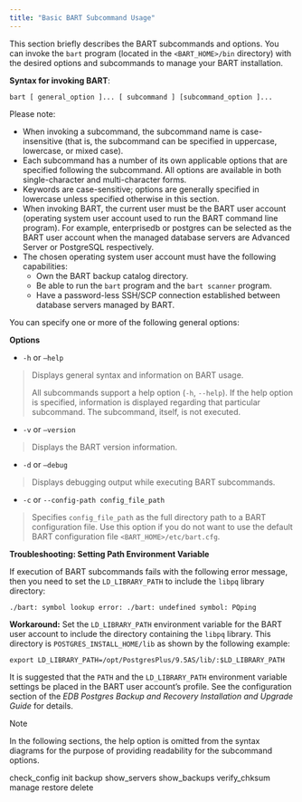 ```yaml
---
title: "Basic BART Subcommand Usage"
---
```


<div id="basic_bart_subcommand_usage" class="registered_link"></div>


This section briefly describes the BART subcommands and options. You can invoke the `bart` program (located in the `<BART_HOME>/bin` directory) with the desired options and subcommands to manage your BART installation.

**Syntax for invoking BART**:

`bart [ general_option ]... [ subcommand ] [subcommand_option ]...`

Please note:

-   When invoking a subcommand, the subcommand name is case-insensitive (that is, the subcommand can be specified in uppercase, lowercase, or mixed case).
-   Each subcommand has a number of its own applicable options that are specified following the subcommand. All options are available in both single-character and multi-character forms.
-   Keywords are case-sensitive; options are generally specified in lowercase unless specified otherwise in this section.
-   When invoking BART, the current user must be the BART user account (operating system user account used to run the BART command line program). For example, enterprisedb or postgres can be selected as the BART user account when the managed database servers are Advanced Server or PostgreSQL respectively.
-   The chosen operating system user account must have the following capabilities:
    -   Own the BART backup catalog directory.
    -   Be able to run the `bart` program and the `bart scanner` program.
    -   Have a password-less SSH/SCP connection established between database servers managed by BART.

You can specify one or more of the following general options:

**Options**

-   `-h` or `–help`

> Displays general syntax and information on BART usage.
>
> All subcommands support a help option (`-h`, `--help`). If the help option is specified, information is displayed regarding that particular subcommand. The subcommand, itself, is not executed.

-   `-v` or `–version`

> Displays the BART version information.

-   `-d` or `–debug`

> Displays debugging output while executing BART subcommands.

-   `-c` or `--config-path config_file_path`

> Specifies `config_file_path` as the full directory path to a BART configuration file. Use this option if you do not want to use the default BART configuration file `<BART_HOME>/etc/bart.cfg`.

**Troubleshooting: Setting Path Environment Variable**

If execution of BART subcommands fails with the following error message, then you need to set the `LD_LIBRARY_PATH` to include the `libpq` library directory:

`./bart: symbol lookup error: ./bart: undefined symbol: PQping`

**Workaround:** Set the `LD_LIBRARY_PATH` environment variable for the BART user account to include the directory containing the `libpq` library. This directory is `POSTGRES_INSTALL_HOME/lib` as shown by the following example:

`export LD_LIBRARY_PATH=/opt/PostgresPlus/9.5AS/lib/:$LD_LIBRARY_PATH`

It is suggested that the `PATH` and the `LD_LIBRARY_PATH` environment variable settings be placed in the BART user account’s profile. See the configuration section of the *EDB Postgres Backup and Recovery Installation and Upgrade Guide* for details.

<div class="note">

<div class="title">

Note

</div>

In the following sections, the help option is omitted from the syntax diagrams for the purpose of providing readability for the subcommand options.

</div>

<div class="toctree" maxdepth="3">

check\_config init backup show\_servers show\_backups verify\_chksum manage restore delete

</div>
